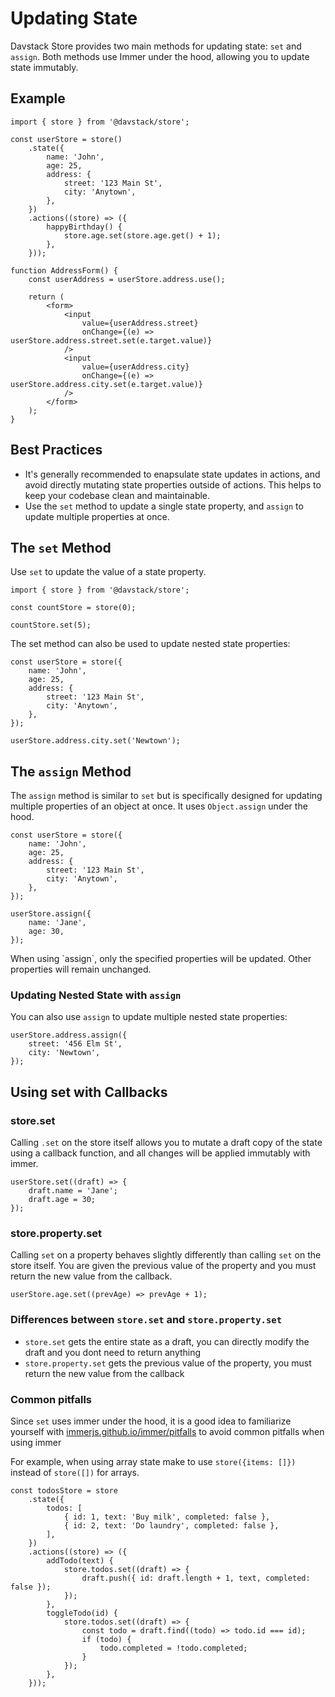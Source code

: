 
# Updating State

Davstack Store provides two main methods for updating state: `set` and `assign`. Both methods use Immer under the hood, allowing you to update state immutably.

## Example

```tsx
import { store } from '@davstack/store';

const userStore = store()
	.state({
		name: 'John',
		age: 25,
		address: {
			street: '123 Main St',
			city: 'Anytown',
		},
	})
	.actions((store) => ({
		happyBirthday() {
			store.age.set(store.age.get() + 1);
		},
	}));

function AddressForm() {
	const userAddress = userStore.address.use();

	return (
		<form>
			<input
				value={userAddress.street}
				onChange={(e) => userStore.address.street.set(e.target.value)}
			/>
			<input
				value={userAddress.city}
				onChange={(e) => userStore.address.city.set(e.target.value)}
			/>
		</form>
	);
}
```

## Best Practices

- It's generally recommended to enapsulate state updates in actions, and avoid directly mutating state properties outside of actions. This helps to keep your codebase clean and maintainable.
- Use the `set` method to update a single state property, and `assign` to update multiple properties at once.

## The `set` Method

Use `set` to update the value of a state property.

```tsx
import { store } from '@davstack/store';

const countStore = store(0);

countStore.set(5);
```

The set method can also be used to update nested state properties:

```tsx
const userStore = store({
	name: 'John',
	age: 25,
	address: {
		street: '123 Main St',
		city: 'Anytown',
	},
});

userStore.address.city.set('Newtown');
```

## The `assign` Method

The `assign` method is similar to `set` but is specifically designed for updating multiple properties of an object at once. It uses `Object.assign` under the hood.

```tsx
const userStore = store({
	name: 'John',
	age: 25,
	address: {
		street: '123 Main St',
		city: 'Anytown',
	},
});

userStore.assign({
	name: 'Jane',
	age: 30,
});
```

<Callout type="info" emoji="ℹ️">
	When using `assign`, only the specified properties will be updated. Other
	properties will remain unchanged.
</Callout>

### Updating Nested State with `assign`

You can also use `assign` to update multiple nested state properties:

```tsx
userStore.address.assign({
	street: '456 Elm St',
	city: 'Newtown',
});
```

## Using set with Callbacks

### store.set

Calling `.set` on the store itself allows you to mutate a draft copy of the state using a callback function, and all changes will be applied immutably with immer.

```tsx
userStore.set((draft) => {
	draft.name = 'Jane';
	draft.age = 30;
});
```

### store.property.set

Calling `set` on a property behaves slightly differently than calling `set` on the store itself.
You are given the previous value of the property and you must return the new value from the callback.

```tsx
userStore.age.set((prevAge) => prevAge + 1);
```

### Differences between `store.set` and `store.property.set`

- `store.set` gets the entire state as a draft, you can directly modify the draft and you dont need to return anything
- `store.property.set` gets the previous value of the property, you must return the new value from the callback

### Common pitfalls

Since `set` uses immer under the hood, it is a good idea to familiarize yourself with [immerjs.github.io/immer/pitfalls](https://immerjs.github.io/immer/pitfalls) to avoid common pitfalls when using immer

For example, when using array state make to use `store({items: []})` instead of `store([])` for arrays.

```tsx
const todosStore = store
	.state({
		todos: [
			{ id: 1, text: 'Buy milk', completed: false },
			{ id: 2, text: 'Do laundry', completed: false },
		],
	})
	.actions((store) => ({
		addTodo(text) {
			store.todos.set((draft) => {
				draft.push({ id: draft.length + 1, text, completed: false });
			});
		},
		toggleTodo(id) {
			store.todos.set((draft) => {
				const todo = draft.find((todo) => todo.id === id);
				if (todo) {
					todo.completed = !todo.completed;
				}
			});
		},
	}));
```
